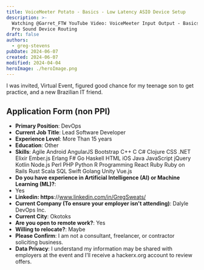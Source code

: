 ```yaml
---
title: VoiceMeeter Potato - Basics - Low Latency ASIO Device Setup
description: >-
  Watching @Garret_FTW YouTube Video: VoiceMeeter Input Output - Basics - ASIO
  Pro Sound Device Routing
draft: false
authors:
  - greg-stevens
pubDate: 2024-06-07
created: 2024-06-07
modified: 2024-04-04
heroImage: ./heroImage.png
---
```


<Admonition variant="tip" title="Bonus! Random!">
  I was invited, Virtual Event, figured good chance for my teenage son to get practice, and a new Brazilian IT friend.
</Admonition>

## Application Form (non PPI)

- **Primary Position**:     DevOps
- **Current Job Title**:     Lead Software Developer
- **Experience Level**:     More Than 15 years
- **Education**:     Other
- **Skills**:      Agile  Android  AngularJS  Bootstrap  C++  C  C#  Clojure  CSS  .NET  Elixir  Ember.js  Erlang  F#  Go  Haskell  HTML  iOS  Java  JavaScript  jQuery  Kotlin  Node.js  Perl  PHP  Python  R Programming  React  Ruby  Ruby on Rails  Rust  Scala  SQL  Swift  Golang  Unity  Vue.js
- **Do you have experience in Artificial Intelligence (AI) or Machine Learning (ML)?**:
- Yes
- **Linkedin:     https**://www.linkedin.com/in/GregSweats/
- **Current Company (To ensure your employer isn't attending)**:     Dalyle DevOps Inc.
- **Current City**:     Okotoks
- **Are you open to remote work?**:     Yes
- **Willing to relocate?**:     Maybe
- **Please Confirm**:      I am not a consultant, freelancer, or contractor soliciting business.
- **Data Privacy**:      I understand my information may be shared with employers at the event and I’ll receive a hackerx.org account to review offers.